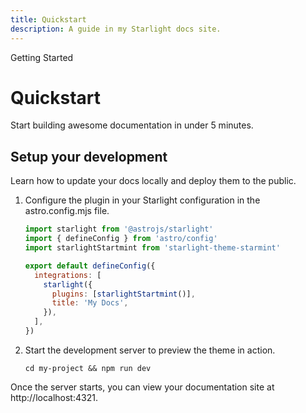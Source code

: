 ```yaml
---
title: Quickstart
description: A guide in my Starlight docs site.
---
```



<GroupName>Getting Started</GroupName>

# Quickstart

Start building awesome documentation in under 5 minutes.

## Setup your development

Learn how to update your docs locally and deploy them to the public.

<Steps>

1. Configure the plugin in your Starlight configuration in the astro.config.mjs file.

   ```js
   import starlight from '@astrojs/starlight'
   import { defineConfig } from 'astro/config'
   import starlightStartmint from 'starlight-theme-starmint'

   export default defineConfig({
     integrations: [
       starlight({
         plugins: [starlightStartmint()],
         title: 'My Docs',
       }),
     ],
   })
   ```

2. Start the development server to preview the theme in action.

   ```shell frame="none"
   cd my-project && npm run dev
   ```

</Steps>

Once the server starts, you can view your documentation site at http://localhost:4321.
